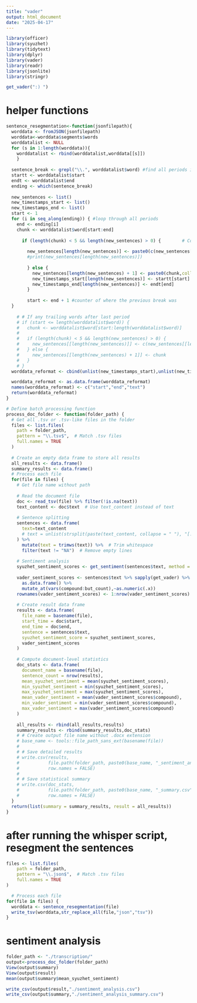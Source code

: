 ```yaml
---
title: "vader"
output: html_document
date: "2025-04-17"
---
```


```r
library(officer)
library(syuzhet)
library(tidytext)
library(dplyr)
library(vader)
library(readr)
library(jsonlite)
library(stringr)
```

```r
get_vader(":) ")
```

# helper functions
```r
sentence_resegmentation<-function(jsonfilepath){
  worddata <- fromJSON(jsonfilepath)
  worddata<-worddata$segments$words
  worddatalist <- NULL
  for (s in 1:length(worddata)){
    worddatalist <- rbind(worddatalist,worddata[[s]])
    }
  
  sentence_break <- grepl("\\.", worddatalist$word) #find all periods in the text
  startt <- worddatalist$start
  endt <- worddatalist$end
  ending <- which(sentence_break)
      
  new_sentences <- list()
  new_timestamps_start <- list()
  new_timestamps_end <- list()
  start <- 1
  for (i in seq_along(ending)) { #loop through all periods
    end <- ending[i]
    chunk <- worddatalist$word[start:end]
        
      if (length(chunk) < 5 && length(new_sentences) > 0) {        # Combine with previous sentence if too short
        
        new_sentences[length(new_sentences)] <- paste0(c(new_sentences[length(new_sentences)], paste0(chunk,collapse="")),collapse="")
        #print(new_sentences[length(new_sentences)])
        
        } else {
          new_sentences[length(new_sentences) + 1] <- paste0(chunk,collapse="")
          new_timestamps_start[length(new_sentences)] <- startt[start]
          new_timestamps_end[length(new_sentences)] <- endt[end]
        }
        
        start <- end + 1 #counter of where the previous break was
  }
    
    # # If any trailing words after last period
    # if (start <= length(worddatalist$word)) {
    #   chunk <- worddatalist$word[start:length(worddatalist$word)]
    #   
    #   if (length(chunk) < 5 && length(new_sentences) > 0) {
    #     new_sentences[[length(new_sentences)]] <- c(new_sentences[[length(new_sentences)]], chunk)
    #   } else {
    #     new_sentences[[length(new_sentences) + 1]] <- chunk
    #   }
    # }
  worddata_reformat <- cbind(unlist(new_timestamps_start),unlist(new_timestamps_end),unlist(new_sentences))

  worddata_reformat <- as.data.frame(worddata_reformat)
  names(worddata_reformat) <- c("start","end","text")
  return(worddata_reformat)
}
```

```r
# Define batch processing function
process_doc_folder <- function(folder_path) {
  # Get all .tsv or .tsv-like files in the folder
  files <- list.files(
    path = folder_path, 
    pattern = "\\.tsv$",  # Match .tsv files
    full.names = TRUE
  )
  
  # Create an empty data frame to store all results
  all_results <- data.frame()
  summary_results <- data.frame()
  # Process each file
  for(file in files) {
    # Get file name without path
    
    # Read the document file
    doc <- read_tsv(file) %>% filter(!is.na(text))
    text_content <- doc$text  # Use text_content instead of text
    
    # Sentence splitting
    sentences <- data.frame(
      text=text_content
      # text = unlist(strsplit(paste(text_content, collapse = " "), "[.!?]+"))
    ) %>%
      mutate(text = trimws(text)) %>%  # Trim whitespace
      filter(text != "NA")  # Remove empty lines
    
    # Sentiment analysis
    syuzhet_sentiment_scores <- get_sentiment(sentences$text, method = "syuzhet")
    
    vader_sentiment_scores <- sentences$text %>% sapply(get_vader) %>% t() %>% 
      as.data.frame() %>% 
      mutate_at(vars(compound:but_count),~as.numeric(.x))
    rownames(vader_sentiment_scores) <- 1:nrow(vader_sentiment_scores)
      
    # Create result data frame
    results <- data.frame(
      file_name = basename(file),
      start_time = doc$start,
      end_time = doc$end,
      sentence = sentences$text,
      syuzhet_sentiment_score = syuzhet_sentiment_scores,
      vader_sentiment_scores
    )
    
    # Compute document-level statistics
    doc_stats <- data.frame(
      document_name = basename(file),
      sentence_count = nrow(results),
      mean_syuzhet_sentiment = mean(syuzhet_sentiment_scores),
      min_syuzhet_sentiment = min(syuzhet_sentiment_scores),
      max_syuzhet_sentiment = max(syuzhet_sentiment_scores),
      mean_vader_sentiment = mean(vader_sentiment_scores$compound),
      min_vader_sentiment = min(vader_sentiment_scores$compound),
      max_vader_sentiment = max(vader_sentiment_scores$compound)
    )
    
    all_results <- rbind(all_results,results)
    summary_results <- rbind(summary_results,doc_stats)
    # # Create output file name without .docx extension
    # base_name <- tools::file_path_sans_ext(basename(file))
    # 
    # # Save detailed results
    # write.csv(results, 
    #           file.path(folder_path, paste0(base_name, "_sentiment_analysis.csv")), 
    #           row.names = FALSE)
    # 
    # # Save statistical summary
    # write.csv(doc_stats, 
    #           file.path(folder_path, paste0(base_name, "_summary.csv")), 
    #           row.names = FALSE)
  }
  return(list(summary = summary_results, result = all_results))
}
```


# after running the whisper script, resegment the sentences
```r
files <- list.files(
    path = folder_path, 
    pattern = "\\.json$",  # Match .tsv files
    full.names = TRUE
)

  # Process each file
for(file in files) {
  worddata <- sentence_resegmentation(file)
  write_tsv(worddata,str_replace_all(file,"json","tsv"))
}


```

# sentiment analysis
```r
folder_path <- "./transcription/"
output<-process_doc_folder(folder_path)
View(output$summary)
View(output$result)
mean(output$summary$mean_syuzhet_sentiment)

write_csv(output$result,"./sentiment_analysis.csv")
write_csv(output$summary,"./sentiment_analysis_summary.csv")
```